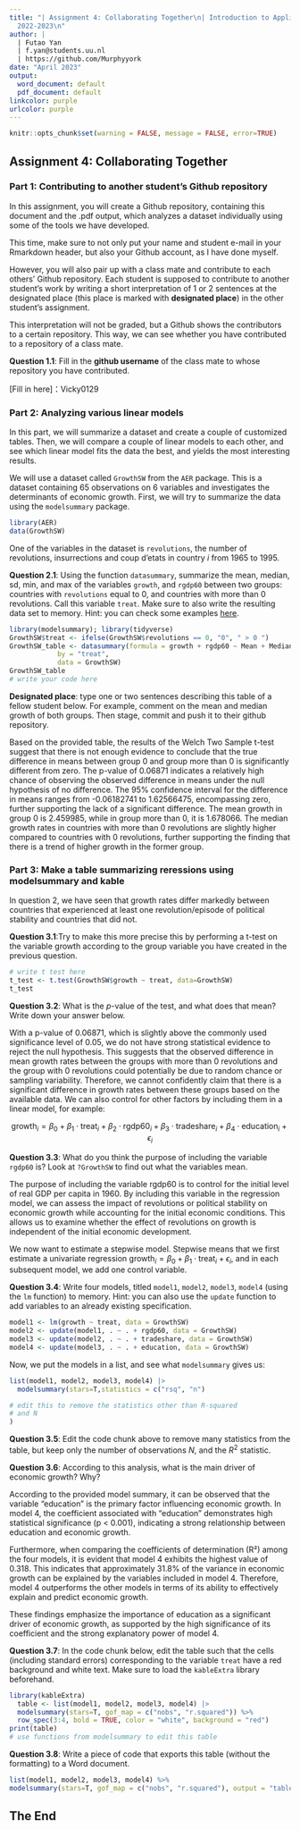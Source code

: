 ```yaml
---
title: "| Assignment 4: Collaborating Together\n| Introduction to Applied Data Science\n|
  2022-2023\n"
author: |
  | Futao Yan
  | f.yan@students.uu.nl
  | https://github.com/Murphyyork
date: "April 2023"
output:
  word_document: default
  pdf_document: default
linkcolor: purple
urlcolor: purple
---
```


```r
knitr::opts_chunk$set(warning = FALSE, message = FALSE, error=TRUE)
```

## Assignment 4: Collaborating Together

### Part 1: Contributing to another student's Github repository

In this assignment, you will create a Github repository, containing this document and the .pdf output, which analyzes a dataset individually using some of the tools we have developed.

This time, make sure to not only put your name and student e-mail in your Rmarkdown header, but also your Github account, as I have done myself.

However, you will also pair up with a class mate and contribute to each others' Github repository. Each student is supposed to contribute to another student's work by writing a short interpretation of 1 or 2 sentences at the designated place (this place is marked with **designated place**) in the other student's assignment.

This interpretation will not be graded, but a Github shows the contributors to a certain repository. This way, we can see whether you have contributed to a repository of a class mate.

**Question 1.1**: Fill in the **github username** of the class mate to whose repository you have contributed.

[Fill in here]：Vicky0129

### Part 2: Analyzing various linear models

In this part, we will summarize a dataset and create a couple of customized tables. Then, we will compare a couple of linear models to each other, and see which linear model fits the data the best, and yields the most interesting results.

We will use a dataset called `GrowthSW` from the `AER` package. This is a dataset containing 65 observations on 6 variables and investigates the determinants of economic growth. First, we will try to summarize the data using the `modelsummary` package.

```r
library(AER)
data(GrowthSW)
```

One of the variables in the dataset is `revolutions`, the number of revolutions, insurrections and coup d'etats in country $i$ from 1965 to 1995.

**Question 2.1**: Using the function `datasummary`, summarize the mean, median, sd, min, and max of the variables `growth`, and `rgdp60` between two groups: countries with `revolutions` equal to 0, and countries with more than 0 revolutions. Call this variable `treat`. Make sure to also write the resulting data set to memory. Hint: you can check some examples [here](https://vincentarelbundock.github.io/modelsummary/articles/datasummary.html#datasummary).

```r
library(modelsummary); library(tidyverse)
GrowthSW$treat <- ifelse(GrowthSW$revolutions == 0, "0", " > 0 ")
GrowthSW_table <- datasummary(formula = growth + rgdp60 ~ Mean + Median + SD + Min + Max,
            by = "treat",
            data = GrowthSW)
GrowthSW_table
# write your code here
```

**Designated place**: type one or two sentences describing this table of a fellow student below. For example, comment on the mean and median growth of both groups. Then stage, commit and push it to their github repository.

Based on the provided table, the results of the Welch Two Sample t-test suggest that there is not enough evidence to conclude that the true difference in means between group 0 and group more than 0 is significantly different from zero. The p-value of 0.06871 indicates a relatively high chance of observing the observed difference in means under the null hypothesis of no difference. The 95% confidence interval for the difference in means ranges from -0.06182741 to 1.62566475, encompassing zero, further supporting the lack of a significant difference. The mean growth in group 0 is 2.459985, while in group more than 0, it is 1.678066. The median growth rates in countries with more than 0 revolutions are slightly higher compared to countries with 0 revolutions, further supporting the finding that there is a trend of higher growth in the former group.

### Part 3: Make a table summarizing reressions using modelsummary and kable

In question 2, we have seen that growth rates differ markedly between countries that experienced at least one revolution/episode of political stability and countries that did not.

**Question 3.1**:Try to make this more precise this by performing a t-test on the variable growth according to the group variable you have created in the previous question.

```r
# write t test here
t_test <- t.test(GrowthSW$growth ~ treat, data=GrowthSW)
t_test

```

**Question 3.2**: What is the $p$-value of the test, and what does that mean? Write down your answer below.

With a p-value of 0.06871, which is slightly above the commonly used significance level of 0.05, we do not have strong statistical evidence to reject the null hypothesis. This suggests that the observed difference in mean growth rates between the groups with more than 0 revolutions and the group with 0 revolutions could potentially be due to random chance or sampling variability. Therefore, we cannot confidently claim that there is a significant difference in growth rates between these groups based on the available data.
We can also control for other factors by including them in a linear model, for example:

$$
\text{growth}_i = \beta_0 + \beta_1 \cdot \text{treat}_i + \beta_2 \cdot \text{rgdp60}_i + \beta_3 \cdot \text{tradeshare}_i + \beta_4 \cdot \text{education}_i + \epsilon_i
$$

**Question 3.3**: What do you think the purpose of including the variable `rgdp60` is? Look at `?GrowthSW` to find out what the variables mean.

The purpose of including the variable rgdp60 is to control for the initial level of real GDP per capita in 1960. By including this variable in the regression model, we can assess the impact of revolutions or political stability on economic growth while accounting for the initial economic conditions. This allows us to examine whether the effect of revolutions on growth is independent of the initial economic development.

We now want to estimate a stepwise model. Stepwise means that we first estimate a univariate regression $\text{growth}_i = \beta_0 + \beta_1 \cdot \text{treat}_i + \epsilon_i$, and in each subsequent model, we add one control variable.

**Question 3.4**: Write four models, titled `model1`, `model2`, `model3`, `model4` (using the `lm` function) to memory. Hint: you can also use the `update` function to add variables to an already existing specification.

```r
model1 <- lm(growth ~ treat, data = GrowthSW)
model2 <- update(model1, . ~ . + rgdp60, data = GrowthSW)
model3 <- update(model2, . ~ . + tradeshare, data = GrowthSW)
model4 <- update(model3, . ~ . + education, data = GrowthSW)

```

Now, we put the models in a list, and see what `modelsummary` gives us:

```r
list(model1, model2, model3, model4) |>
  modelsummary(stars=T,statistics = c("rsq", "n")

# edit this to remove the statistics other than R-squared
# and N
) 

```

**Question 3.5**: Edit the code chunk above to remove many statistics from the table, but keep only the number of observations $N$, and the $R^2$ statistic.

**Question 3.6**: According to this analysis, what is the main driver of economic growth? Why?

According to the provided model summary, it can be observed that the variable "education" is the primary factor influencing economic growth. In model 4, the coefficient associated with "education" demonstrates high statistical significance (p < 0.001), indicating a strong relationship between education and economic growth.

Furthermore, when comparing the coefficients of determination (R²) among the four models, it is evident that model 4 exhibits the highest value of 0.318. This indicates that approximately 31.8% of the variance in economic growth can be explained by the variables included in model 4. Therefore, model 4 outperforms the other models in terms of its ability to effectively explain and predict economic growth.

These findings emphasize the importance of education as a significant driver of economic growth, as supported by the high significance of its coefficient and the strong explanatory power of model 4.

**Question 3.7**: In the code chunk below, edit the table such that the cells (including standard errors) corresponding to the variable `treat` have a red background and white text. Make sure to load the `kableExtra` library beforehand.

```r
library(kableExtra)
  table <- list(model1, model2, model3, model4) |>
  modelsummary(stars=T, gof_map = c("nobs", "r.squared")) %>% 
  row_spec(3:4, bold = TRUE, color = "white", background = "red")
print(table)
# use functions from modelsummary to edit this table
```

**Question 3.8**: Write a piece of code that exports this table (without the formatting) to a Word document.

```r
list(model1, model2, model3, model4) %>% 
modelsummary(stars=T, gof_map = c("nobs", "r.squared"), output = "table.docx")
```

## The End
